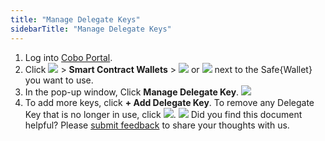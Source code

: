 ```yaml
---
title: "Manage Delegate Keys"
sidebarTitle: "Manage Delegate Keys"
---
```


1. Log into [Cobo Portal](https://portal.cobo.com/login).
2. Click <img src="/en/images/smart-contract-wallet/button_wallet.svg" className="icon"></img> > **Smart Contract Wallets** > <img src="/en/images/smart-contract-wallet/button_green.svg" className="icon"></img> or <img src="/en/images/smart-contract-wallet/button_grey.svg" className="icon"></img> next to the Safe&#123;Wallet&#125; you want to use.
3. In the pop-up window, Click **Manage Delegate Key**.
<img src="/en/images/smart-contract-wallet/6.png" className="screenshot_modal"></img>
4. To add more keys, click **+ Add Delegate Key**. To remove any Delegate Key that is no longer in use, click <img src="/en/images/smart-contract-wallet/button_delete.svg" className="icon"></img>.
<img src="/en/images/smart-contract-wallet/7.png" className="screenshot_modal"></img>
<Tip>Did you find this document helpful? Please [submit feedback](https://forms.zohopublic.com/cobo/form/DocumentFeedbackForm/formperma/QvLOhxJv1_JMsJ-1dleZ8Itb_7rzN-LtgvsDdxosoVI) to share your thoughts with us.</Tip>